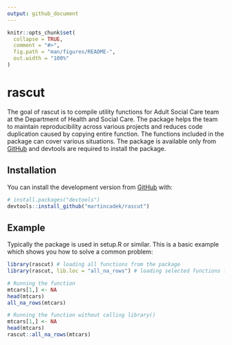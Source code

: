 ```yaml
---
output: github_document
---
```


<!-- README.md is generated from README.Rmd. Please edit that file -->

```r
knitr::opts_chunk$set(
  collapse = TRUE,
  comment = "#>",
  fig.path = "man/figures/README-",
  out.width = "100%"
)
```

# rascut

<!-- badges: start -->
<!-- badges: end -->

The goal of rascut is to compile utility functions for Adult Social Care team at the Department of Health and Social Care. The package helps the team to maintain reproducibility across various projects and reduces code duplication caused by copying entire function. The functions included in the package can cover various situations. The package is available only from [GitHub](https://github.com/) and devtools are required to install the package.

## Installation

You can install the development version from [GitHub](https://github.com/) with:

``` r
# install.packages("devtools")
devtools::install_github("martincadek/rascut")
```
## Example

Typically the package is used in setup.R or similar. This is a basic example which shows you how to solve a common problem:

```r
library(rascut) # loading all functions from the package
library(rascut, lib.loc = "all_na_rows") # loading selected functions from the package

# Running the function
mtcars[1,] <- NA
head(mtcars)
all_na_rows(mtcars)

# Running the function without calling library()
mtcars[1,] <- NA
head(mtcars)
rascut::all_na_rows(mtcars)

```
